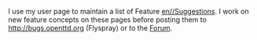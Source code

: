 I use my user page to maintain a list of Feature [[en//Suggestions]]. I work on new feature concepts on these pages before posting them to http://bugs.openttd.org (Flyspray) or to the [http://www.tt-forums.net/viewforum.php?f=55 Forum].